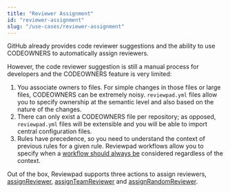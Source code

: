 ```yaml
---
title: "Reviewer Assignment"
id: "reviewer-assignment"
slug: "/use-cases/reviewer-assignment"
---
```



GitHub already provides code reviewer suggestions and the ability to use CODEOWNERS to automatically assign reviewers.

However, the code reviewer suggestion is still a manual process for developers and the CODEOWNERS feature is very limited:

1. You associate owners to files. For simple changes in those files or large files, CODEOWNERS can be extremely noisy. `reviewpad.yml` files allow you to specify ownership at the semantic level and also based on the nature of the changes.
2. There can only exist a CODEOWNERS file per repository; as opposed, `reviewpad.yml` files will be extensible and you will be able to import central configuration files.
3. Rules have precedence, so you need to understand the context of previous rules for a given rule. Reviewpad workflows allow you to specify when a [workflow should always be](../guides/syntax#workflow) considered regardless of the context.

Out of the box, Reviewpad supports three actions to assign reviewers, [assignReviewer](../guides/built-ins#assignreviewer), [assignTeamReviewer](../guides/built-ins#assignteamreviewer) and [assignRandomReviewer](../guides/built-ins#assignrandomreviewer).

<DocCardList items={useCurrentSidebarCategory().items} />
